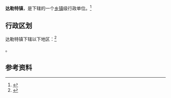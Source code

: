 {{中国乡级行政区|65/27/01/101/000}}

'''达勒特镇'''，是{{PRC admin/fullname|65/27/01/101/000|3}}下辖的一个[[乡镇|乡镇]]级行政单位。<ref>{{PRC admin/ref sgc|{{PRC admin/parent|65/27/01/101/000}}}}</ref>

== 行政区划 ==

达勒特镇下辖以下地区：<ref>{{PRC admin/ref sgc|65/27/01/101/000}}</ref>

{{PRC admin/children|65/27/01/101/000}}。

== 参考资料 ==

{{reflist}}

{{行政区划小作品}}
{{PRC admin/navcat|65/27/01/101/000}}